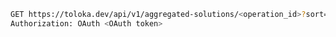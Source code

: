 ```bash
GET https://toloka.dev/api/v1/aggregated-solutions/<operation_id>?sort=task_id&limit=10&task_id_gt=<ID of the last task from the previous result>
Authorization: OAuth <OAuth token>
```